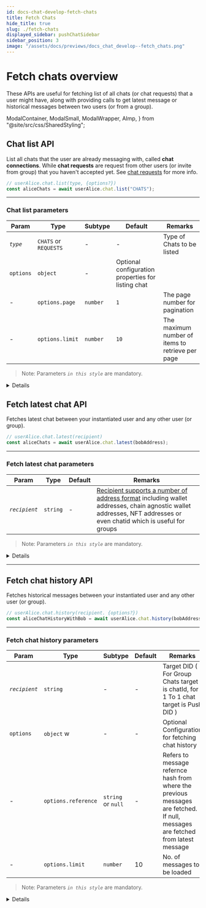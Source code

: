 ```yaml
---
id: docs-chat-develop-fetch-chats
title: Fetch Chats
hide_title: true
slug: ./fetch-chats
displayed_sidebar: pushChatSidebar
sidebar_position: 3
image: "/assets/docs/previews/docs_chat_develop--fetch_chats.png"
---
```


# Fetch chats overview

These APIs are useful for fetching list of all chats (or chat requests) that a user might have, along with providing calls to get latest message or historical messages between two users (or from a group).

<head>
  <title>Fetch Chats | Push Chat | Push Documentation</title>
</head>

  ModalContainer,
  ModalSmall,
  ModalWrapper,
  AImp,
} from "@site/src/css/SharedStyling";

## Chat list API

List all chats that the user are already messaging with, called **chat connections**. While **chat requests** are request from other users (or invite from group) that you haven't accepted yet. See [chat requests](/docs/chat/build/chat-requests/ "Chat Requests section of Push Chat") for more info.

<Tabs className="codetabs" groupId="code-examples">
  <TabItem value="js" attributes={{className: "codetab js"}} default>

```typescript
// userAlice.chat.list(type, {options?})
const aliceChats = await userAlice.chat.list("CHATS");
```

  </TabItem>
</Tabs>

---

### Chat list parameters

| Param     | Type                  | Subtype  | Default                                            | Remarks                                          |
| --------- | --------------------- | -------- | -------------------------------------------------- | ------------------------------------------------ |
| _`type`_  | `CHATS` or `REQUESTS` | -        | -                                                  | Type of Chats to be listed                       |
| `options` | `object`              | -        | Optional configuration properties for listing chat |
| -         | `options.page`        | `number` | `1`                                                | The page number for pagination                   |
| -         | `options.limit`       | `number` | `10`                                               | The maximum number of items to retrieve per page |

> Note: Parameters _`in this style`_ are mandatory.

<Details summary="Expected response">

```typescript
  {
    chatId: '045d74b19f36ee734dee075d10a893107346fd2f23b3f0f7b0ddc12c023e6192',
    did: 'eip155:0x1A3cDE21e27CA9a2670C2c647550D39a72d9637C',
    wallets: 'eip155:0x1A3cDE21e27CA9a2670C2c647550D39a72d9637C',
    profilePicture: 'data:image/png;base64,iVBORw0KGgoAAAANSUhEUgAAACAAAAAgCAYAAABzenr0AAAAy0lEQVR4AcXBsW2EQBRF0bsPCsAlINEPtEBOB8YZHXhyWhgkd+EWkKYFGlit0y8Hs8Haeufc3t8+HwTHdSfa14Fo3k5q9nUgmreTaOwaImEmzITZ7fvj64GRMBNmwqzNqRBNS89/yqkQCTNhJsxansip8Ipp6akRZsJMmLX8klMhmpaeV+RUqBFmwkyYtcd1Jxq7hiinwl86rjuRMBNmwqwdu4ZoWnpq5u2kZl8HqlIhEmbCTJi1PJFTIdrXgZqcCtG09NQIM2EmzH4AC5cvf1h+9KkAAAAASUVORK5CYII=',
    publicKey: '-----BEGIN PGP PUBLIC KEY BLOCK-----\n' +
      '\n' +
      'xsBNBGNucCoBCACRKZz94DToaDRKlDUJjKzn1T1hx6H8SuLbR5+HZIQJWBIQ\n' +
      'lwQcQbHA1s2zsfpBBeX0pfQ0oc2Ifqwmz6s2Q8prp8HtBWPM1pinwnZNxm6f\n' +
      'eAyHKDAWB5b2wVcIAsP2rbJbjoK353Y+AnN8IxgiQmRPmNZFtqpLPsxR5M/p\n' +
      'cfnmJ/miDpOZzVc/ec023qnf7h3SGN9IWS4RgVgIfusXj6i33b1aJ1E9PvsH\n' +
      'f5UGDBZopYskXtIDfAP6lg+P6eIlpE2qLkpHU4y2Z5ByDFhWGGMY+2EWskJe\n' +
      '182LGidW7Q9g6eD/WTXBOlTOkmQwa0mibaC9mzdcCZba/GK7i0J9J6ZfABEB\n' +
      'AAHNAMLAigQQAQgAPgUCY25wKgQLCQcICRD/lJOcBBAbAQMVCAoEFgACAQIZ\n' +
      'AQIbAwIeARYhBEiS4tvP6hO8O0GUoP+Uk5wEEBsBAAArpQf+JOTM4jBwZOpW\n' +
      '7zl7ZDJij48mUyMswaLtyy1nGHVe1iW+WyfaUGp9UxpUPfs/h8V4qFuiYGlv\n' +
      'FZRfqrKtSUjhs512CPitPlv2va3pWa7359Hbl+v22osI389ACXWa58KTELIb\n' +
      'SDDjIIK+vkTCcZ7X8u+xoA8pKY/7SoNJbyL3S8gctlKLxsbUPNhjeXfRosDE\n' +
      '4gBJp5KVnEfFkG8xQQw8XusDMVyJ0MR+AKHa+LdWmmHlFwuKxAmCM+rAbVt9\n' +
      'iEPzl7/n033nKTvnAIRu6766/jy2AZ7r+jLVCJjVMN9I06VlPDaT4Q957jMW\n' +
      'vWHT4qmD/jC6ItMakKQ9zDPBa2vy9M7ATQRjbnAqAQgAjCOauFGsk227EwOK\n' +
      '6RgrQ/f47yPM0pgiHfeol/1tnNZyuNyVnkq+vqIv10TBsD2NHzz0lsaH40lc\n' +
      'kx5DBRxruBtRzBF/hFZuItU2bQEN4Hzo8MVzATqHUc1XSIYk4lc5qfXv4Jbg\n' +
      'ECVD0jrzpEXkABlSv5+lEDji0emkb0qRgrlrSfZDsk3E6k14yiddsPjVLphb\n' +
      'De202UEdB3abhjAGRA4ubo5Bgfzfs7Pre/6BnpEEHIBUN8n812OyRAmAkmyh\n' +
      'YscV4qKxPfmnQxP6R0LeKiROeI0WRVLX7j0P3JEXbSGRnz2RetcACrVVSiC9\n' +
      'XbZoKO6LfSTHRNL/S6jLJrfRKwARAQABwsB2BBgBCAAqBQJjbnAqCRD/lJOc\n' +
      'BBAbAQIbDBYhBEiS4tvP6hO8O0GUoP+Uk5wEEBsBAACCtAf8CPG2lqtCax+2\n' +
      's9HEeUWS5cS1jjM1Fo99D8XiSIS1wTMl/IdTM/IxV1IF44hTpvD8Cp0Urfbr\n' +
      '7xGuCa3CWZBR+6ROaYyPZUaFMUb2RlWPxEwk/0MqU30YqmONhAqCvW5a67jV\n' +
      'fnnkTG6dZuWxDMSSVLqf0NIhjpzW736IR7kTBTpxxejyD81b13Fl8xkAahFV\n' +
      'UoS17/IFh1j9PneG06gwhJHy1Pw1hc5t/w0VsX7PFNy2+3duTDQhFXXw1OWp\n' +
      'DsIPvG2YEe4eWrStPhmo4SOT1pjElMok2r5fYLXDo9WTEVLobMSPo8NBBIlH\n' +
      'QnMi0VbR+N9BfggeCDW1VFM7LArKsQ==\n' +
      '=m0As\n' +
      '-----END PGP PUBLIC KEY BLOCK-----\n',
    about: null,
    name: 'plum-unemployed-whitefish',
    threadhash: 'v2:f7b9c4d701db12248c574f25d00885f2e6d7d968d274aa6aca4ac9ee64e8e8e4',
    intent: 'eip155:0xb44a29524433dBC639C35124459c741bC241d4f4+eip155:0x1A3cDE21e27CA9a2670C2c647550D39a72d9637C',
    intentSentBy: 'eip155:0x1A3cDE21e27CA9a2670C2c647550D39a72d9637C',
    intentTimestamp: '2024-03-06T07:32:34.000Z',
    combinedDID: 'eip155:0xb44a29524433dBC639C35124459c741bC241d4f4_eip155:0x1A3cDE21e27CA9a2670C2c647550D39a72d9637C',
    groupInformation: null,
    msg: {
      link: 'previous:v2:f7b9c4d701db12248c574f25d00885f2e6d7d968d274aa6aca4ac9ee64e8e8e4',
      toDID: 'eip155:0x1A3cDE21e27CA9a2670C2c647550D39a72d9637C',
      encType: 'pgp',
      fromDID: 'eip155:0xb44a29524433dBC639C35124459c741bC241d4f4',
      sigType: 'pgpv3',
      toCAIP10: 'eip155:0x1A3cDE21e27CA9a2670C2c647550D39a72d9637C',
      signature: '-----BEGIN PGP SIGNATURE-----\n' +
        '\n' +
        'wsBzBAEBCAAnBYJl6BwSCZCAwIuuc6EJTBYhBAoZA3x82Ra7dxN7EYDAi65z\n' +
        'oQlMAAA6VQf9GL6V6KJavJHO2S+THy7SvJtR7NnHMSkC6GKTIOHWdtIOmLXP\n' +
        's+P/WAn7jTCx3OlfQQ0U44TYHt9Y3HMHnlRvyVwQYZHu0kLu+fGdlNYgczOR\n' +
        'E41fpwLjYzakc/nvgshLPub15wxEow0LqxxKKps45uB6ZQERY7MkG5U2zRdU\n' +
        'yeT2SeyK7lWpGTN5fMsCL8A4chMSKO0g/CTDYpcRT2XoSOMzDFNfl94MQ4Ev\n' +
        'usHc+Dk3MwhpTBnAQqyWd3DlU/0GvEbil3JKDWx+OxGyBsI+SSHC0+Dqz3fw\n' +
        'Ap4T9NjRPNh2A1X6VynrehbPDv2ta0vLGZp72SjAOacTiZwnINgPhg==\n' +
        '=hjo4\n' +
        '-----END PGP SIGNATURE-----\n',
      timestamp: 1709710354792,
      fromCAIP10: 'eip155:0xb44a29524433dBC639C35124459c741bC241d4f4',
      messageObj: [Object],
      sessionKey: null,
      messageType: 'Text',
      messageContent: 'https://media1.giphy.com/media/FtlUfrq3pVZXVNjoxf/giphy360p.mp4?cid=ecf05e47jk317254v9hbdjrknemduocie4pf54wtsir98xsx&ep=v1_videos_search&rid=giphy360p.mp4&ct=v',
      encryptedSecret: '-----BEGIN PGP MESSAGE-----\n' +
        '\n' +
        'wcBMAwwPAS4MH8UmAQf9H9iIZ6LTK2iAXi52kFQaJpLSPT3+2yexmR22zD5A\n' +
        '7QYxaU02vDmXOzonp+246f/NYkCfi8skyXywnqGF517IKS0p4vE7XhHNCsf9\n' +
        'rmFIqKizut216C/EhGZjWJ3KETm6YNnBttQBgoZm2ImJo/Rvz8df4ljZMKtS\n' +
        'J6AjQ0X8UNnEcAn0a/fHhpcyQKZSVi/iiOk2ftEgVFYxuKkismOzktgz3iVf\n' +
        'znbiBniYzsE+WdGfFTwPFvZpmwuADXBYqx6GGLax2c90wwx1HWGLMxDkwWT5\n' +
        'LTzC/D67OauT0JbTzMDu4XhdnMVVxnpG+bOq/4DBbzEUKDdgpBRWG3yuVmJr\n' +
        '7sHATAMgiD6ERqa0PQEH/irj1dhSXXoSQ4IluYHNSjteI5GsZMRqkgaQBOhi\n' +
        'CfaAxuHuNogP4BtyyDXDjrObtv7zoiVcXCpnmZRyi7Id5rGxhwSHu52zvbpH\n' +
        '2ov25/VkkjE2xpIgd1OaiXWbE1CiEaWnXcUORNNY8CWvjRlThCPzHiDqtluR\n' +
        '/Bn/xMteHfrSpTvZzg0ggyKhYP7x0R58NbboeOq5Etv4cEmCjOskFDKUnZcc\n' +
        'FV7TUnmBhfvy+5/wkteF6HsVR5f3/VW3T38Mhfv0bB12SUtiOLtvEp6x6Opw\n' +
        'SLZIktsRJxGObpdvCLROQxPAwSDjirHLcOeUxk055Gn5icS9qDtWZG0Wxb+C\n' +
        'UeDSQAG7XUGl0kerZBekMwJ1vg+9pU3WLcQBBJxHnrNxoegGY37CFRqOzCxN\n' +
        'SUBeUKdfKaZDFM6OZjtfjVxtqNeZvC4=\n' +
        '=j/AR\n' +
        '-----END PGP MESSAGE-----\n',
      verificationProof: 'pgpv3:-----BEGIN PGP SIGNATURE-----\n' +
        '\n' +
        'wsBzBAEBCAAnBYJl6BwSCZCAwIuuc6EJTBYhBAoZA3x82Ra7dxN7EYDAi65z\n' +
        'oQlMAAAyTgf9GgwOEmSMlSfmvjo9PgzF8QJs+t0HHOOAmVyp8oXbYKwo70o9\n' +
        'ynWdxc1CgeucZ5V2q7LBoGtyr1D4H5TEu5d2G8srzLGP5/d1RNSPKMfnF25t\n' +
        'MMracn3thEOxAmt3SA9GsNfhKlgejqvCbRpovsdNum0Bv0vaG1dpB3tBrjnl\n' +
        'uJI2l6FkQTLrBnxJujySz1oV0Xh834LQ93mijbqTvqz4dgrhENJIY4bpm8er\n' +
        '6JzK7cmmFHpGj729VjXBekqpGoMStjs5ZjJhLakI8WS95kYaY3GcPSMZ2lOG\n' +
        'AYhtr17jRkcwVSILN05PhF7ad9jVcB7sAiJY9VU1m+6mNVX5RdDHIQ==\n' +
        '=47jl\n' +
        '-----END PGP SIGNATURE-----\n',
      cid: 'v2:f7b9c4d701db12248c574f25d00885f2e6d7d968d274aa6aca4ac9ee64e8e8e4'
    }
  },
```

| Param            | Type           | Remarks                                                                                                                         |
| ---------------- | -------------- | ------------------------------------------------------------------------------------------------------------------------------- |
| msg              | `IMessageIPFS` | message object                                                                                                                  |
| did              | `string`       | user DID                                                                                                                        |
| wallets          | `string`       | user wallets                                                                                                                    |
| profilePicture   | `string`       | user profile picture                                                                                                            |
| publicKey        | `string`       | user public key                                                                                                                 |
| about            | `string`       | user description                                                                                                                |
| threadhash       | `string`       | cid from the latest message sent on this conversation                                                                           |
| intent           | `string`       | addresses concatenated from the users who have approved the intent                                                              |
| intentSentBy     | `string`       | address of the user who sent the intent                                                                                         |
| intentTimestamp  | `number`       | timestamp of the intent                                                                                                         |
| combinedDID      | `string`       | concatenated addresses of the members of this chat (for DM the 2 addresses and from Group the addresses from all group members) |
| cid              | `string`       | content identifier on IPFS                                                                                                      |
| chatId           | `string`       | chat identifier                                                                                                                 |
| groupInformation | `GroupDTO`     | if group chat, all group information                                                                                            |

</Details>

## Fetch latest chat API

Fetches latest chat between your instantiated user and any other user (or group).

<Tabs className="codetabs" groupId="code-examples">
  <TabItem value="js" attributes={{className: "codetab js"}} default>

```typescript
// userAlice.chat.latest(recipient)
const aliceChats = await userAlice.chat.latest(bobAddress);
```

  </TabItem>
</Tabs>

---

### Fetch latest chat parameters

| Param         | Type     | Default | Remarks                                                                                                                                                                                                                                                 |
| ------------- | -------- | ------- | ------------------------------------------------------------------------------------------------------------------------------------------------------------------------------------------------------------------------------------------------------- |
| _`recipient`_ | `string` | -       | [Recipient supports a number of address format](/docs/chat/supported-wallet-standards/ "Supported wallet standards for Push Chat") including wallet addresses, chain agnostic wallet addresses, NFT addresses or even chatid which is useful for groups |

> Note: Parameters _`in this style`_ are mandatory.

<Details summary="Expected response">

```typescript
[
  {
    link: "bafyreibfikschwlfi275hr7lrfqgj73mf6absailazh4sm5fwihspy2ky4",
    toDID: "eip155:0xb340E384FC4549591bc7994b0f90074753dEC72a",
    encType: "pgp",
    fromDID: "eip155:0x0F1AAC847B5720DDf01BFa07B7a8Ee641690816d",
    sigType: "pgp",
    toCAIP10: "eip155:0xb340E384FC4549591bc7994b0f90074753dEC72a",
    signature:
      "-----BEGIN PGP SIGNATURE-----\n" +
      "\n" +
      "wsBzBAEBCAAnBQJjh5tjCRBaJmgmByp5FRYhBJC23yBJT2d/pTAID1omaCYH\n" +
      "KnkVAAAZmwf/buPLw6caSZmYnw6D3/p6HF1kWlkGUOTP4RasaU/6dkeDaZs9\n" +
      "SJlz2wC8oOpBGWHMJ/5n3ZWmU71E6U7IKIY793MyIv5t32vTNkwsRHUX7IIn\n" +
      "QFF+FzTIEtHHVTRlnkqNR2YUk1kqcpZCZWHfahi5W2d/WkXlFNdvyyFH4W8L\n" +
      "d03FGhOyXbWwU3xicBz5mSBpIFaaSCXl1SdgJDPXLSk3b65EEOjCOaiz85xC\n" +
      "G+6SW4RUzCGSDcOd9F2EXvvY5H9LgQNi1jjlZn6JrPTPJTJ+wXZXzcZmtOXG\n" +
      "EKcwvPbbPY9wd+gavRSOgYLYn5xoZQW/o3hW7AQlbC5Kj6js48Z0HQ==\n" +
      "=qLiJ\n" +
      "-----END PGP SIGNATURE-----\n",
    timestamp: 1669831523684,
    fromCAIP10: "eip155:0x0F1AAC847B5720DDf01BFa07B7a8Ee641690816d",
    messageType: "Text",
    messageContent: "Hi",
    encryptedSecret:
      "-----BEGIN PGP MESSAGE-----\n" +
      "\n" +
      "wcBMA1fn1CNqxQ7nAQgArlo75qe54WerfRKFv1+F9j4NRMvSTgUztvIe51eg\n" +
      "d5MVuj6RYxKERr2bTuBt5cMDJMlNuTnBBkPe4L8+SlsI46L9wmXV9xLoZq1a\n" +
      "94JdxD98RGMF99Jde/3hC/X6GS1yVqPpKPKdWx/tkOPeyqeO/wFF7kqShgIi\n" +
      "Wgq6hGz1fzD3GZhKGY0VSLuC3s0aUy/qw5En1Xd0uX0jdXBl07IIj8p1G2zx\n" +
      "9BuVlksSK34yvIc0RQfCeRadMHkxbA0Hyj31Wrr+Y310YLTppL0s5bQR9APL\n" +
      "WHsIztJ1fHTnXsPhnA7YG0SQpHTyJhuX3rgBjxGrvbZBArmZ+R/Pq9IkOkJe\n" +
      "z8HATAMOsbaZjGN5JwEH/jYjLN6AFRWeaB5CSBSAF+CvHsUgadGmxTdSHBM6\n" +
      "LM9rfGg/MCnpRBuHckA0NNZh+wepq6TDA54ZopsdP14gHj4MKCdfqZr86Jft\n" +
      "ldtjeSgPTFEEJxPMJ4/Z3UeFU9rvOgfxX6l0eHWS0MYwJ3sVYvSyqqHir1K5\n" +
      "TRdEIgtQ3NvLTKkX4bKTSU+SInrvDA+wsc2BcBsbgNhRiGb+XYrbqXBshL1a\n" +
      "lIdpnomkAQgOZMO2n347uURYoruH3OtFeNABJ9D/nEU+LdhDOPGZPefvPBc5\n" +
      "BxK4ExKZ2Wo/TZw8lgC53uqOljsGV63Hp71LkyesKWu5/+vdVrYx/vU63shh\n" +
      "x/TSQAEiaFYEfkWSOthtH0nrJHhkY7FWgjp/1bj/J4J9HCQrVtt2WlQfhowZ\n" +
      "ILxhKk/vep0sJviM3SfJ4hPtoYpZESc=\n" +
      "=43Ta\n" +
      "-----END PGP MESSAGE-----\n",
  },
];
```

| Param             | Type     | Remarks                                     |
| ----------------- | -------- | ------------------------------------------- |
| `fromCAIP10`      | `string` | sender address                              |
| `toCAIP10`        | `string` | receiver address                            |
| `fromDID`         | `string` | sender did                                  |
| `toDID`           | `string` | receiver did                                |
| `messageType`     | `string` | message type                                |
| `messageContent`  | `string` | message content                             |
| `signature`       | `string` | signature of the message                    |
| `sigType`         | `string` | signature type                              |
| `link`            | `string` | content identifier of the previous messages |
| `timestamp`       | `number` | timestamp of the message                    |
| `encType`         | `string` | encryption type                             |
| `encryptedSecret` | `string` | encrypted secret                            |

</Details>

---

## Fetch chat history API

Fetches historical messages between your instantiated user and any other user (or group).

<Tabs className="codetabs" groupId="code-examples">
  <TabItem value="js" attributes={{className: "codetab js"}} default>

```typescript
// userAlice.chat.history(recipient. {options?})
const aliceChatHistoryWithBob = await userAlice.chat.history(bobAddress);
```

  </TabItem>
</Tabs>

---

### Fetch chat history parameters

| Param         | Type                | Subtype            | Default | Remarks                                                                                                                         |
| ------------- | ------------------- | ------------------ | ------- | ------------------------------------------------------------------------------------------------------------------------------- |
| _`recipient`_ | `string`            | -                  | -       | Target DID ( For Group Chats target is chatId, for 1 To 1 chat target is Push DID )                                             |
| `options`     | `object` w          | -                  | -       | Optional Configuration for fetching chat history                                                                                |
| -             | `options.reference` | `string` or `null` | -       | Refers to message refernce hash from where the previous messages are fetched. If null, messages are fetched from latest message |
| -             | `options.limit`     | `number`           | 10      | No. of messages to be loaded                                                                                                    |

> Note: Parameters _`in this style`_ are mandatory.

<Details summary="Expected response">

```typescript
[
  {
    link: "bafyreibfikschwlfi275hr7lrfqgj73mf6absailazh4sm5fwihspy2ky4",
    toDID: "eip155:0xb340E384FC4549591bc7994b0f90074753dEC72a",
    encType: "pgp",
    fromDID: "eip155:0x0F1AAC847B5720DDf01BFa07B7a8Ee641690816d",
    sigType: "pgp",
    toCAIP10: "eip155:0xb340E384FC4549591bc7994b0f90074753dEC72a",
    signature:
      "-----BEGIN PGP SIGNATURE-----\n" +
      "\n" +
      "wsBzBAEBCAAnBQJjh5tjCRBaJmgmByp5FRYhBJC23yBJT2d/pTAID1omaCYH\n" +
      "KnkVAAAZmwf/buPLw6caSZmYnw6D3/p6HF1kWlkGUOTP4RasaU/6dkeDaZs9\n" +
      "SJlz2wC8oOpBGWHMJ/5n3ZWmU71E6U7IKIY793MyIv5t32vTNkwsRHUX7IIn\n" +
      "QFF+FzTIEtHHVTRlnkqNR2YUk1kqcpZCZWHfahi5W2d/WkXlFNdvyyFH4W8L\n" +
      "d03FGhOyXbWwU3xicBz5mSBpIFaaSCXl1SdgJDPXLSk3b65EEOjCOaiz85xC\n" +
      "G+6SW4RUzCGSDcOd9F2EXvvY5H9LgQNi1jjlZn6JrPTPJTJ+wXZXzcZmtOXG\n" +
      "EKcwvPbbPY9wd+gavRSOgYLYn5xoZQW/o3hW7AQlbC5Kj6js48Z0HQ==\n" +
      "=qLiJ\n" +
      "-----END PGP SIGNATURE-----\n",
    timestamp: 1669831523684,
    fromCAIP10: "eip155:0x0F1AAC847B5720DDf01BFa07B7a8Ee641690816d",
    messageType: "Text",
    messageContent: "Hi",
    encryptedSecret:
      "-----BEGIN PGP MESSAGE-----\n" +
      "\n" +
      "wcBMA1fn1CNqxQ7nAQgArlo75qe54WerfRKFv1+F9j4NRMvSTgUztvIe51eg\n" +
      "d5MVuj6RYxKERr2bTuBt5cMDJMlNuTnBBkPe4L8+SlsI46L9wmXV9xLoZq1a\n" +
      "94JdxD98RGMF99Jde/3hC/X6GS1yVqPpKPKdWx/tkOPeyqeO/wFF7kqShgIi\n" +
      "Wgq6hGz1fzD3GZhKGY0VSLuC3s0aUy/qw5En1Xd0uX0jdXBl07IIj8p1G2zx\n" +
      "9BuVlksSK34yvIc0RQfCeRadMHkxbA0Hyj31Wrr+Y310YLTppL0s5bQR9APL\n" +
      "WHsIztJ1fHTnXsPhnA7YG0SQpHTyJhuX3rgBjxGrvbZBArmZ+R/Pq9IkOkJe\n" +
      "z8HATAMOsbaZjGN5JwEH/jYjLN6AFRWeaB5CSBSAF+CvHsUgadGmxTdSHBM6\n" +
      "LM9rfGg/MCnpRBuHckA0NNZh+wepq6TDA54ZopsdP14gHj4MKCdfqZr86Jft\n" +
      "ldtjeSgPTFEEJxPMJ4/Z3UeFU9rvOgfxX6l0eHWS0MYwJ3sVYvSyqqHir1K5\n" +
      "TRdEIgtQ3NvLTKkX4bKTSU+SInrvDA+wsc2BcBsbgNhRiGb+XYrbqXBshL1a\n" +
      "lIdpnomkAQgOZMO2n347uURYoruH3OtFeNABJ9D/nEU+LdhDOPGZPefvPBc5\n" +
      "BxK4ExKZ2Wo/TZw8lgC53uqOljsGV63Hp71LkyesKWu5/+vdVrYx/vU63shh\n" +
      "x/TSQAEiaFYEfkWSOthtH0nrJHhkY7FWgjp/1bj/J4J9HCQrVtt2WlQfhowZ\n" +
      "ILxhKk/vep0sJviM3SfJ4hPtoYpZESc=\n" +
      "=43Ta\n" +
      "-----END PGP MESSAGE-----\n",
  },
  {
    link: null,
    toDID: "eip155:0x0F1AAC847B5720DDf01BFa07B7a8Ee641690816d",
    encType: "PlainText",
    fromDID: "eip155:0xb340E384FC4549591bc7994b0f90074753dEC72a",
    sigType: "",
    toCAIP10: "eip155:0x0F1AAC847B5720DDf01BFa07B7a8Ee641690816d",
    signature: "",
    timestamp: 1669831499724,
    fromCAIP10: "eip155:0xb340E384FC4549591bc7994b0f90074753dEC72a",
    messageType: "Text",
    messageContent: "Hey Fabio!",
    encryptedSecret: "",
  },
];
```

| Param             | Type     | Remarks                                     |
| ----------------- | -------- | ------------------------------------------- |
| `fromCAIP10`      | `string` | sender address                              |
| `toCAIP10`        | `string` | receiver address                            |
| `fromDID`         | `string` | sender did                                  |
| `toDID`           | `string` | receiver did                                |
| `messageType`     | `string` | message type                                |
| `messageContent`  | `string` | message content                             |
| `signature`       | `string` | signature of the message                    |
| `sigType`         | `string` | signature type                              |
| `link`            | `string` | content identifier of the previous messages |
| `timestamp`       | `number` | timestamp of the message                    |
| `encType`         | `string` | encryption type                             |
| `encryptedSecret` | `string` | encrypted secret                            |

</Details>
